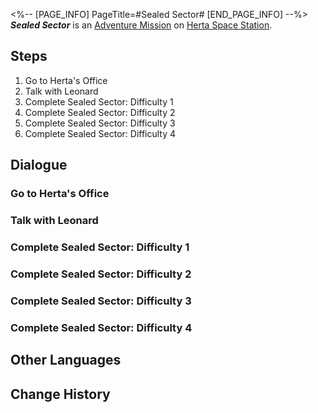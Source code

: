 <%-- [PAGE_INFO]
PageTitle=#Sealed Sector#
[END_PAGE_INFO] --%>
{{Stub|Dialogue.}}
{{Mission Infobox
|id            = 2000705
|title         = 
|image         = <!--Mission Sealed Sector.png-->
|type          = Adventure
|event_name    = 
|chapter       = 
|requirements  = [[Companion Mission]] ''[[Punklorde Mentality]]'' completed
|summary       = <!--official mission summary from Fate's Atlas-->
|characters    = Leonard; Trailblazer
|startLocation = [[Herta Space Station]] - [[Master Control Zone]]
|world         = Herta Space Station
|area          = Master Control Zone
|prev          = 
|next          = 
|rewards       = 
}}
'''''Sealed Sector''''' is an [[Adventure Mission]] on [[Herta Space Station]].

==Steps==
# Go to Herta's Office
# Talk with Leonard
# Complete Sealed Sector: Difficulty 1
# Complete Sealed Sector: Difficulty 2
# Complete Sealed Sector: Difficulty 3
# Complete Sealed Sector: Difficulty 4

<!--
==Gameplay Notes==

--><!--
==Trial Character==

-->
==Dialogue==
{{Stub Dialogue}}
===Go to Herta's Office===
{{Mission Description|type=adventure|location=Master Control Zone|The troubles caused by Silver Wolf have finally abated, but Leonard still looks concerned...}}
{{Dialogue Start}}
:{{tx}}
{{Dialogue End}}

===Talk with Leonard===
{{Mission Description|type=adventure|location=Master Control Zone|update|The troubles caused by Silver Wolf have abated, but Leonard still looks concerned...}}
{{Dialogue Start}}
:{{tx}}
{{Dialogue End}}

===Complete Sealed Sector: Difficulty 1===
{{Mission Description|type=adventure|location=Master Control Zone|update|The troubles caused by Silver Wolf have abated, but Leonard still looks concerned.<br />He's asking for your help to complete a task that will improve the space station's cybersecurity and help him keep his job...}}
{{Dialogue Start}}
:{{tx}}
{{Dialogue End}}

===Complete Sealed Sector: Difficulty 2===
{{Dialogue Start}}
:{{tx}}
{{Dialogue End}}

===Complete Sealed Sector: Difficulty 3===
{{Dialogue Start}}
:{{tx}}
{{Dialogue End}}

===Complete Sealed Sector: Difficulty 4===
{{Dialogue Start}}
:{{tx}}
{{Dialogue End}}

==Other Languages==
{{Other Languages
|en   = Sealed Sector
|zhs  = 封锁扇区
|zht  = 封鎖磁區
|ja   = 封鎖セクタ
|ko   = 봉쇄 섹터
|es   = Sector cerrado
|fr   = Secteur bouclé
|ru   = Изолированная зона
|th   = กวาดล้างโซนปิดผนึก
|vi   = Khu Vực Phong Tỏa
|de   = Versiegelter Sektor
|id   = Sektor Tersegel
|pt   = Setor Trancado
}}

==Change History==
{{Change History|1.1}}
